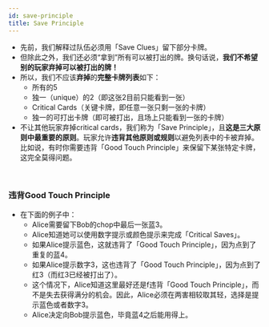 ```yaml
---
id: save-principle
title: Save Principle
---
```



<BeginnersGuideProgress id="save-principle" />

- 先前，我们解释过队伍必须用「Save Clues」留下部分卡牌。
- 但除此之外，我们还必须“拿到”所有可以被打出的牌。换句话说，**我们不希望别的玩家弃掉可以被打出的牌！**
- 所以，我们不应该**弃掉**的**完整卡牌列表**如下：
  - 所有的5
  - 独一（unique）的2（即这张2目前只能看到一张）
  - Critical Cards（关键卡牌，即任意一张只剩一张的卡牌）
  - 独一的可打出卡牌（即可被打出，且场上只能看到一张的卡牌）
- 不让其他玩家弃掉critical cards，我们称为「Save Principle」，且**这是三大原则中最重要的原则**。玩家允许**违背其他原则或规则**以避免列表中的卡被弃掉。比如说，有时你需要违背「Good Touch Principle」来保留下某张特定卡牌，这完全莫得问题。

<br />

### 违背Good Touch Principle

- 在下面的例子中：
  - Alice需要留下Bob的chop中最后一张蓝3。
  - Alice知道她可以使用数字提示或颜色提示来完成「Critical Saves」。
  - 如果Alice提示蓝色，这就违背了「Good Touch Principle」，因为点到了重复的蓝4。
  - 如果Alice提示数字3，这也违背了「Good Touch Principle」，因为点到了红3（而红3已经被打出了）。
  - 这个情况下，Alice知道这里最好还是f违背「Good Touch Principle」，而不是失去获得满分的机会。因此，Alice必须在两害相较取其轻，选择是提示蓝色或者数字3。
  - Alice决定向Bob提示蓝色，毕竟蓝4之后能用得上。

<SavePrinciple />
